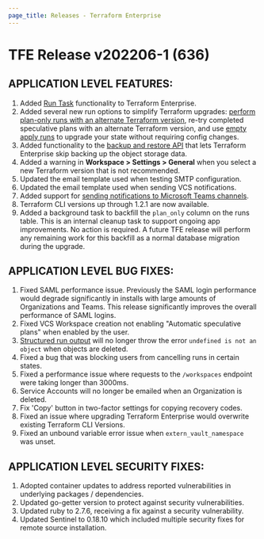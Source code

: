 ```yaml
---
page_title: Releases - Terraform Enterprise
---
```


# TFE Release v202206-1 (636)

## APPLICATION LEVEL FEATURES:

1. Added [Run Task](/enterprise/workspaces/settings/run-tasks) functionality to Terraform Enterprise.
1. Added several new run options to simplify Terraform upgrades: [perform plan-only runs with an alternate Terraform version](https://www.terraform.io/enterprise/run/ui#testing-terraform-upgrades-with-speculative-plans), re-try completed speculative plans with an alternate Terraform version, and use [empty apply runs](https://www.terraform.io/enterprise/run/modes-and-options#allow-empty-apply) to upgrade your state without requiring config changes.
1. Added functionality to the [backup and restore API](https://www.terraform.io/enterprise/admin/infrastructure/backup-restore) that lets Terraform Enterprise skip backing up the object storage data.
1. Added a warning in **Workspace > Settings > General** when you select a new Terraform version that is not recommended.
1. Updated the email template used when testing SMTP configuration.
1. Updated the email template used when sending VCS notifications.
1. Added support for [sending notifications to Microsoft Teams channels](https://www.terraform.io/enterprise/workspaces/settings/notifications#microsoft-teams).
1. Terraform CLI versions up through 1.2.1 are now available.
1. Added a background task to backfill the `plan_only` column on the runs table. This is an internal cleanup task to support ongoing app improvements. No action is required. A future TFE release will perform any remaining work for this backfill as a normal database migration during the upgrade.

## APPLICATION LEVEL BUG FIXES:

1. Fixed SAML performance issue. Previously the SAML login performance would degrade significantly in installs with large amounts of Organizations and Teams. This release significantly improves the overall performance of SAML logins.
1. Fixed VCS Workspace creation not enabling "Automatic speculative plans" when enabled by the user.
1. [Structured run output](/enterprise/workspaces/settings#user-interface) will no longer throw the error `undefined is not an object` when objects are deleted.
1. Fixed a bug that was blocking users from cancelling runs in certain states.
1. Fixed a performance issue where requests to the `/workspaces` endpoint were taking longer than 3000ms.
1. Service Accounts will no longer be emailed when an Organization is deleted.
1. Fix 'Copy' button in two-factor settings for copying recovery codes.
1. Fixed an issue where upgrading Terraform Enterprise would overwrite existing Terraform CLI Versions.
1. Fixed an unbound variable error issue when `extern_vault_namespace` was unset.

## APPLICATION LEVEL SECURITY FIXES:

1. Adopted container updates to address reported vulnerabilities in underlying packages / dependencies.
1. Updated go-getter version to protect against security vulnerabilities.
1. Updated ruby to 2.7.6, receiving a fix against a security vulnerability.
1. Updated Sentinel to 0.18.10 which included multiple security fixes for remote source installation.
